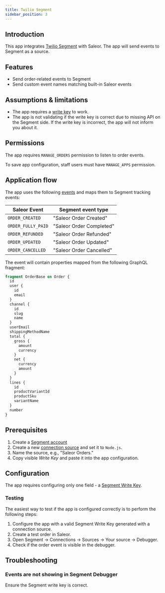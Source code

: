 ```yaml
---
title: Twilio Segment
sidebar_position: 3
---
```



<AppMetadata
  minSaleorVersion="3.14"
  roadmapUrl="https://github.com/saleor/apps/labels/App%3A%20Segment"
  githubUrl="https://github.com/saleor/apps/tree/main/apps/segment"
/>

## Introduction

This app integrates [Twilio Segment](https://segment.com/) with Saleor. The app will send events to Segment as a source.

## Features

- Send order-related events to Segment
- Send custom event names matching built-in Saleor events

## Assumptions & limitations

- The app requires a [write key](https://segment.com/docs/connections/find-writekey/) to work.
- The app is not validating if the write key is correct due to missing API on the Segment side. If the write key is incorrect, the app will not inform you about it.

## Permissions

The app requires `MANAGE_ORDERS` permission to listen to order events.

To save app configuration, staff users must have `MANAGE_APPS` permission.

## Application flow

The app uses the following [events](../../../api-reference/webhooks/enums/webhook-event-type-async-enum#values) and maps them to Segment tracking events:

| Saleor Event       | Segment event type       |
| ------------------ | ------------------------ |
| `ORDER_CREATED`    | "Saleor Order Created"   |
| `ORDER_FULLY_PAID` | "Saleor Order Completed" |
| `ORDER_REFUNDED`   | "Saleor Order Refunded"  |
| `ORDER_UPDATED`    | "Saleor Order Updated"   |
| `ORDER_CANCELLED`  | "Saleor Order Cancelled" |

The event will contain properties mapped from the following GraphQL fragment:

```graphql
fragment OrderBase on Order {
  id
  user {
    id
    email
  }
  channel {
    id
    slug
    name
  }
  userEmail
  shippingMethodName
  total {
    gross {
      amount
      currency
    }
    net {
      currency
      amount
    }
  }
  lines {
    id
    productVariantId
    productSku
    variantName
  }
  number
}
```

## Prerequisites

1. Create a [Segment account](https://app.segment.com)
2. Create a new [connection source](https://segment.com/docs/connections/sources/) and set it to `Node.js`.
3. Name the source, e.g., "Saleor Orders."
4. Copy visible _Write Key_ and paste it into the app configuration.

## Configuration

The app requires configuring only one field - a [Segment Write Key](https://segment.com/docs/connections/find-writekey/).

### Testing

The easiest way to test if the app is configured correctly is to perform the following steps:

1. Configure the app with a valid Segment Write Key generated with a connection source.
2. Create a test order in Saleor.
3. Open Segment -> Connections -> Sources -> Your source -> Debugger.
4. Check if the order event is visible in the debugger.

## Troubleshooting

### Events are not showing in Segment Debugger

Ensure the Segment write key is correct.
